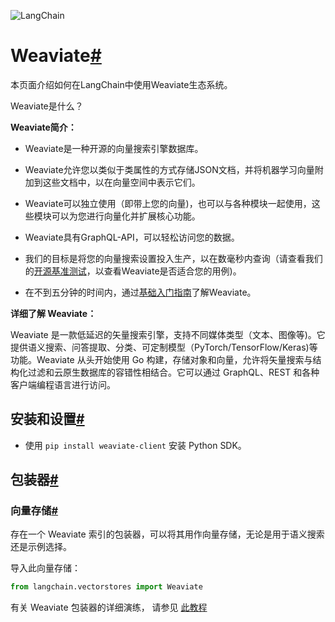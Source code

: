 

<Head>
  <script>
    {
      `(function() {
         var _hmt = _hmt || [];
(function() {
  var hm = document.createElement("script");
  hm.src = "https://hm.baidu.com/hm.js?e60fb290e204e04c5cb6f79b0ac1e697";
  var s = document.getElementsByTagName("script")[0]; 
  s.parentNode.insertBefore(hm, s);
})();
       })();`
    }
  </script>
</Head>

![LangChain](https://pica.zhimg.com/50/v2-56e8bbb52aa271012541c1fe1ceb11a2_r.gif)





Weaviate[#](#weaviate "跳转到本标题的永久链接")
====================================

本页面介绍如何在LangChain中使用Weaviate生态系统。

Weaviate是什么？

**Weaviate简介：**

* Weaviate是一种开源的向量搜索引擎数据库。

* Weaviate允许您以类似于类属性的方式存储JSON文档，并将机器学习向量附加到这些文档中，以在向量空间中表示它们。

* Weaviate可以独立使用（即带上您的向量)，也可以与各种模块一起使用，这些模块可以为您进行向量化并扩展核心功能。

* Weaviate具有GraphQL-API，可以轻松访问您的数据。

* 我们的目标是将您的向量搜索设置投入生产，以在数毫秒内查询（请查看我们的[开源基准测试](https://weaviate.io/developers/weaviate/current/benchmarks/)，以查看Weaviate是否适合您的用例)。

* 在不到五分钟的时间内，通过[基础入门指南](https://weaviate.io/developers/weaviate/current/core-knowledge/basics)了解Weaviate。

**详细了解 Weaviate：**

Weaviate 是一款低延迟的矢量搜索引擎，支持不同媒体类型（文本、图像等)。它提供语义搜索、问答提取、分类、可定制模型（PyTorch/TensorFlow/Keras)等功能。Weaviate 从头开始使用 Go 构建，存储对象和向量，允许将矢量搜索与结构化过滤和云原生数据库的容错性相结合。它可以通过 GraphQL、REST 和各种客户端编程语言进行访问。

安装和设置[#](#installation-and-setup "Permalink to this headline")
--------------------------------------------------------------

* 使用 `pip install weaviate-client` 安装 Python SDK。

包装器[#](#wrappers "Permalink to this headline")
----------------------------------------------

### 向量存储[#](#vectorstore "Permalink to this headline")

存在一个 Weaviate 索引的包装器，可以将其用作向量存储，无论是用于语义搜索还是示例选择。

导入此向量存储：

```python
from langchain.vectorstores import Weaviate

```

有关 Weaviate 包装器的详细演练，
请参见 [此教程]("../modules/indexes/vectorstores/examples/weaviate")

